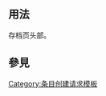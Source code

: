 <includeonly><!-- 在這裡加入模板的保護標識 --></includeonly><noinclude>{{template doc page viewed directly}}</noinclude>
<!-- 在本行下編輯模板說明 -->

== 用法 ==
存档页头部。
== 參見 ==

<includeonly>
<!-- 本行下加入模板的分類 -->
[[Category:条目创建请求模板]]
<!-- 本行下加入模板的跨語言鏈接 -->

</includeonly>